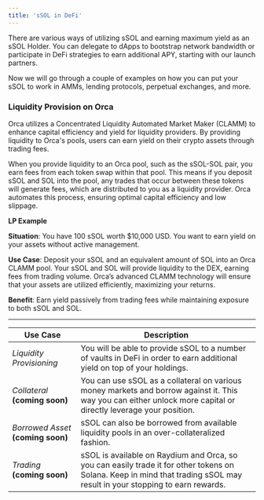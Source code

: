 ```yaml
---
title: 'sSOL in DeFi'
---
```

There are various ways of utilizing sSOL and earning maximum yield as an sSOL Holder. You can delegate to dApps to bootstrap network bandwidth or participate in DeFi strategies to earn additional APY, starting with our launch partners.

Now we will go through a couple of examples on how you can put your sSOL to work in AMMs, lending protocols, perpetual exchanges, and more.

### Liquidity Provision on Orca

Orca utilizes a Concentrated Liquidity Automated Market Maker (CLAMM) to enhance capital efficiency and yield for liquidity providers. By providing liquidity to Orca's pools, users can earn yield on their crypto assets through trading fees.

When you provide liquidity to an Orca pool, such as the sSOL-SOL pair, you earn fees from each token swap within that pool. This means if you deposit sSOL and SOL into the pool, any trades that occur between these tokens will generate fees, which are distributed to you as a liquidity provider. Orca automates this process, ensuring optimal capital efficiency and low slippage.

**LP Example**

**Situation**: You have 100 sSOL worth $10,000 USD. You want to earn yield on your assets without active management.

**Use Case**: Deposit your sSOL and an equivalent amount of SOL into an Orca CLAMM pool. Your sSOL and SOL will provide liquidity to the DEX, earning fees from trading volume. Orca’s advanced CLAMM technology will ensure that your assets are utilized efficiently, maximizing your returns.

**Benefit**: Earn yield passively from trading fees while maintaining exposure to both sSOL and SOL.

***


| **Use Case**                        | **Description**                                                                                                                                                            |
| ----------------------------------- | -------------------------------------------------------------------------------------------------------------------------------------------------------------------------- |
| _Liquidity Provisioning_            | You will be able to provide sSOL to a number of vaults in DeFi in order to earn additional yield on top of your holdings.                                                  |
| _Collateral_  **(coming soon)**     | You can use sSOL as a collateral on various money markets and borrow against it. This way you can either unlock more capital or directly leverage your position.           |
| _Borrowed Asset_  **(coming soon)** | sSOL can also be borrowed from available liquidity pools in an over-collateralized fashion.                                                                                |
| _Trading_  **(coming soon)**        | sSOL is available on Raydium and Orca, so you can easily trade it for other tokens on Solana. Keep in mind that trading sSOL may result in your stopping to earn rewards.  |
